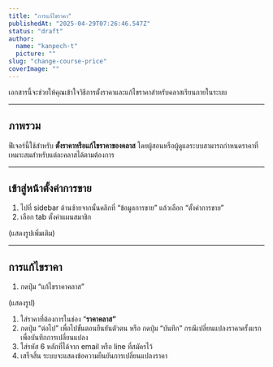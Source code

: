 ```yaml
---
title: "การแก้ไขราคา"
publishedAt: "2025-04-29T07:26:46.547Z"
status: "draft"
author:
  name: "kanpech-t"
  picture: ""
slug: "change-course-price"
coverImage: ""
---
```


เอกสารนี้จะช่วยให้คุณเข้าใจวิธีการตั้งราคาและแก้ไขราคาสำหรับคลาสเรียนภายในระบบ

---

## ภาพรวม

ฟีเจอร์นี้ใช้สำหรับ **ตั้งราคาหรือแก้ไขราคาของคลาส** โดยผู้สอนหรือผู้ดูแลระบบสามารถกำหนดราคาที่เหมาะสมสำหรับแต่ละคลาสได้ตามต้องการ

---

## **เข้าสู่หน้าตั้งค่าการขาย**

1. ไปที่ sidebar ด้านซ้ายจากนั้นคลิกที่ “ข้อมูลการขาย” แล้วเลือก “ตั้งค่าการขาย”
2. เลือก tab ตั้งค่าแผนสมาชิก

(แสดงรูปเพิ่มเติม)

---

## การแก้ไขราคา

1. กดปุ่ม “แก้ไขราคาคลาส”

(แสดงรูป)

1. ใส่ราคาที่ต้องการในช่อง “**ราคาคลาส”**
2. กดปุ่ม “ต่อไป” เพื่อไปขั้นตอนยืนยันตัวตน หรือ กดปุ่ม “บันทึก” กรณีเปลี่ยนแปลงราคาครั้งแรกเพื่อบันทึกการเปลี่ยนแปลง
3. ใส่รหัส 6 หลักที่ได้จาก email หรือ line ที่สมัครไว้
4. เสร็จสิ้น ระบบจะแสดงข้อความยืนยันการเปลี่ยนแปลงราคา